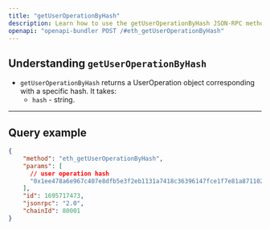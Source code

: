 ```yaml
---
title: "getUserOperationByHash"
description: Learn how to use the getUserOperationByHash JSON-RPC method.
openapi: "openapi-bundler POST /#eth_getUserOperationByHash"
---
```


## Understanding `getUserOperationByHash`

- `getUserOperationByHash` returns a UserOperation object corresponding with a specific hash. It takes:
  - `hash` - string.

***

## Query example

```json JSON
{
    "method": "eth_getUserOperationByHash",
    "params": [
      // user operation hash
      "0x1ee478a6e967c407e8dfb5e3f2eb1131a7418c36396147fce1f7e81a871102a3"
    ],
    "id": 1695717473,
    "jsonrpc": "2.0",
    "chainId": 80001
}
```